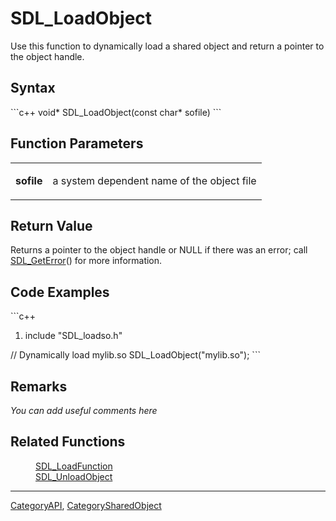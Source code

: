 <!-- pragma section-numbers off -->
<!-- pragma disable-camelcase -->

= SDL_LoadObject =
Use this function to dynamically load a shared object and return a pointer to the object handle.


== Syntax ==
```c++
void* SDL_LoadObject(const char* sofile)
```

== Function Parameters ==
{|
|'''sofile'''
|a system dependent name of the object file
|}

== Return Value ==
Returns a pointer to the object handle or NULL if there was an error; call [[SDL_GetError]]() for more information.

== Code Examples ==
```c++
#include "SDL_loadso.h"

// Dynamically load mylib.so
SDL_LoadObject("mylib.so");
```

== Remarks ==
''You can add useful comments here''

== Related Functions ==
:[[SDL_LoadFunction]]
:[[SDL_UnloadObject]]

----
[[CategoryAPI]], [[CategorySharedObject]]
